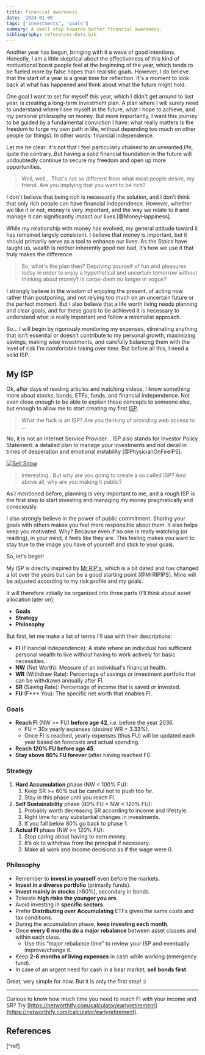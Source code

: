 ```yaml
---
title: Financial awareness
date: '2024-01-06'
tags: ['investments', 'goals']
summary: A small step towards better financial awareness.
bibliography: references-data.bib
---
```


Another year has begun, bringing with it a wave of good intentions. Honestly, I am a little skeptical about the effectiveness of this kind of motivational boost people feel at the beginning of the year, which tends to be fueled more by false hopes than realistic goals. However, I do believe that the start of a year is a great time for reflection. It's a moment to look back at what has happened and think about what the future might hold.

One goal I want to set for myself this year, which I didn't get around to last year, is creating a long-term investment plan. A plan where I will surely need to understand where I see myself in the future, what I hope to achieve, and my personal philosophy on money. But more importantly, I want this journey to be guided by a fundamental conviction I have: what really matters is the freedom to forge my own path in life, without depending too much on other people (or things). In other words: financial independence.

Let me be clear: it's not that I feel particularly chained to an unwanted life, quite the contrary. But having a solid financial foundation in the future will undoubtedly continue to secure my freedom and open up more opportunities.

> Well, well… That's not so different from what most people desire, my friend. Are you implying that you want to be rich?

I don't believe that being rich is necessarily the solution, and I don’t think that only rich people can have financial independence. However, whether we like it or not, money is very important, and the way we relate to it and manage it can significantly impact our lives [@MoneyHappiness].

While my relationship with money has evolved, my general attitude toward it has remained largely consistent. I believe that money is important, but it should primarily serve as a tool to enhance our lives. As the Stoics have taught us, wealth is neither inherently good nor bad, it’s how we use it that truly makes the difference.

> So, what's the plan then? Depriving yourself of fun and pleasures today in order to enjoy a hypothetical and uncertain tomorrow without thinking about money? Is carpe-diem no longer in vogue?

I strongly believe in the wisdom of enjoying the present, of acting now rather than postponing, and not relying too much on an uncertain future or the perfect moment. But I also believe that a life worth living needs planning and clear goals, and for these goals to be achieved it is necessary to understand what is really important and follow a minimalist approach.

So… I will begin by rigorously monitoring my expenses, eliminating anything that isn’t essential or doesn’t contribute to my personal growth, maximizing savings, making wise investments, and carefully balancing them with the level of risk I'm comfortable taking over time. But before all this, I need a solid ISP.

## My ISP

Ok, after days of reading articles and watching videos, I know something more about stocks, bonds, ETFs, funds, and financial independence. Not even close enough to be able to explain these concepts to someone else, but enough to allow me to start creating my first [ISP](https://www.physicianonfire.com/you-need-an-investor-policy-statement).

> What the fuck is an ISP? Are you thinking of providing web access to ...

No, it is not an Internet Service Provider... ISP also stands for Investor Policy Statement: a detailed plan to manage your investments and not derail in times of desperation and emotional instability [@PhysicianOnFireIPS].

[![Sell Snow](https://pbs.twimg.com/media/GCzuVcUWgAAmo5y?format=jpg&name=small)](https://twitter.com/Qid_Memez/status/1742029210741547041)

> Interesting.. But why are you going to create a so called ISP? And above all, why are you making it public?

As I mentioned before, planning is very important to me, and a rough ISP is the first step to start investing and managing my money pragmatically and consciously.

I also strongly believe in the power of public commitment. Sharing your goals with others makes you feel more responsible about them. It also helps keep you motivated. Why? Because even if no one is really watching (or reading), in your mind, it feels like they are. This feeling makes you want to stay true to the image you have of yourself and stick to your goals.

So, let's begin!

My ISP is directly inspired by [Mr RIP's](https://retireinprogress.com/ips/), which is a bit dated and has changed a lot over the years but can be a good starting point [@MrRIPIPS]. Mine will be adjusted according to my risk profile and my goals.

It will therefore initially be organized into three parts (I’ll think about asset allocation later on):

- **Goals**
- **Strategy**
- **Philosophy**

But first, let me make a list of terms I'll use with their descriptions:

- **FI** (Financial independence): A state where an individual has sufficient personal wealth to live without having to work actively for basic necessities.
- **NW** (Net Worth): Measure of an individual's financial health.
- **WR** (Withdraw Rate): Percentage of savings or investment portfolio that can be withdrawn annually after FI.
- **SR** (Saving Rate): Percentage of income that is saved or invested.
- **FU** (F\*\*\* You): The specific net worth that enables FI.

### Goals

- **Reach FI** (NW >= FU) **before age 42**, i.e. before the year 2036.
  - FU = 30x yearly expenses (desired WR = 3.33%).
  - Once FI is reached, yearly expenses (thus FU) will be updated each year based on forecasts and actual spending.
- **Reach 120% FU before age 45**.
- **Stay above 80% FU forever** (after having reached FI).

### Strategy

1. **Hard Accumulation** phase (NW < 100% FU):
   1. Keep SR >= 60% but be careful not to push too far.
   2. Stay in this phase until you reach FI.
2. **Self Sustainability** phase (80% FU < NW < 120% FU):
   1. Probably worth decreasing SR according to income and lifestyle.
   2. Right time for any substantial changes in investments.
   3. If you fall below 80% go back to phase 1.
3. **Actual FI** phase (NW >= 120% FU):
   1. Stop caring about having to earn money.
   2. It’s ok to withdraw from the principal if necessary.
   3. Make all work and income decisions as if the wage were 0.

### Philosophy

- Remember to **invest in yourself** even before the markets.
- **Invest in a diverse portfolio** (primarily funds).
- **Invest mainly in stocks** (>60%), secondary in bonds.
- Tolerate **high risks the younger you are**.
- Avoid investing in **specific sectors**.
- Prefer **Distributing over Accumulating** ETFs given the same costs and tax conditions.
- During the accumulation phase, **keep investing each month**.
- Once **every 6 months do a major rebalance** between asset classes and within each class.
  - Use this “major rebalance time” to review your ISP and eventually improve/change it.
- Keep **2-6 months of living expenses** in cash while working (emergency fund).
- In case of an urgent need for cash in a bear market, **sell bonds first**.

Great, very simple for now. But it is only the first step! :)

---

Curious to know how much time you need to reach FI with your income and SR? Try [https://networthify.com/calculator/earlyretirement](https://networthify.com/calculator/earlyretirement).

## References

[^ref]
